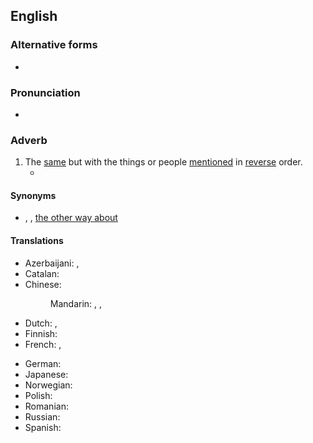 ==English==

===Alternative forms===
* {{l|en|the other way round}}

===Pronunciation===
* {{audio|en|en-us-the other way around.ogg|Audio (Mid-Atlantic)}}

===Adverb===
{{en-adv|-}}

# The [[same]] but with the things or people [[mention]]ed in [[reverse]] order.
#* {{quote-text|en|year=1988|author={{w|Michael Crichton}}|title=Sphere|page=185|passage=“After all, he’s speaking our language, not '''the other way around'''.}}

====Synonyms====
* {{l|en|vice versa}}, {{l|en|conversely}}, [[the other way about]]

====Translations====
{{trans-top|same but with things reversed}}
* Azerbaijani: {{t|az|əksinə}}, {{t|az|tərsinə}}
* Catalan: {{t+|ca|a l'inrevés}}
* Chinese:
*: Mandarin: {{t+|cmn|反過來|sc=Hani}}, {{t+|cmn|反过来|tr=fǎnguolái|sc=Hani}}, {{t+|cmn|反之亦然|tr=fǎnzhīyìrán|sc=Hani}}
* Dutch: {{t+|nl|omgekeerd}}, {{t+|nl|andersom}}
* Finnish: {{t+|fi|toisinpäin}}
* French: {{t+|fr|vice versa}}, {{t|fr|dans l'autre sens}}
{{trans-mid}}
* German: {{t+|de|umgekehrt}}
* Japanese: {{t+|ja|逆|tr=ぎゃくに, gyaku ni|alt=逆に|sc=Jpan}}
* Norwegian: {{t|no|andre veien|m}}
* Polish: {{t|pl|na odwrót}}
* Romanian: {{t+|ro|invers}}
* Russian: {{t+|ru|наоборо́т}}
* Spanish: {{t|es|al revés}}
{{trans-bottom}}